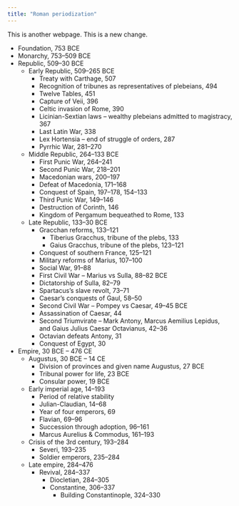 ```yaml
---
title: "Roman periodization"
---
```


This is another webpage. This is a new change.

- Foundation, 753 BCE
- Monarchy, 753–509 BCE
- Republic, 509–30 BCE
	- Early Republic, 509–265 BCE
		- Treaty with Carthage, 507
		- Recognition of tribunes as representatives of plebeians, 494
		- Twelve Tables, 451
		- Capture of Veii, 396
		- Celtic invasion of Rome, 390
		- Licinian-Sextian laws – wealthy plebeians admitted to magistracy, 367
		- Last Latin War, 338
		- Lex Hortensia – end of struggle of orders, 287
		- Pyrrhic War, 281–270
	- Middle Republic, 264–133 BCE
		- First Punic War, 264–241
		- Second Punic War, 218–201
		- Macedonian wars, 200–197
		- Defeat of Macedonia, 171–168
		- Conquest of Spain, 197–178, 154–133
		- Third Punic War, 149–146
		- Destruction of Corinth, 146
		- Kingdom of Pergamum bequeathed to Rome, 133
	- Late Republic, 133–30 BCE
		- Gracchan reforms, 133–121
			- Tiberius Gracchus, tribune of the plebs, 133
			- Gaius Gracchus, tribune of the plebs, 123–121
		- Conquest of southern France, 125–121
		- Military reforms of Marius, 107–100
		- Social War, 91–88
		- First Civil War – Marius vs Sulla, 88–82 BCE
		- Dictatorship of Sulla, 82–79
		- Spartacus's slave revolt, 73–71
		- Caesar's conquests of Gaul, 58–50
		- Second Civil War – Pompey vs Caesar, 49–45 BCE
		- Assassination of Caesar, 44
		- Second Triumvirate – Mark Antony, Marcus Aemilius Lepidus, and Gaius Julius Caesar Octavianus, 42–36
		- Octavian defeats Antony, 31
		- Conquest of Egypt, 30
- Empire, 30 BCE – 476 CE
	- Augustus, 30 BCE – 14 CE
		- Division of provinces and given name Augustus, 27 BCE
		- Tribunal power for life, 23 BCE
		- Consular power, 19 BCE
	- Early imperial age, 14–193
		- Period of relative stability
		- Julian-Claudian, 14–68
		- Year of four emperors, 69
		- Flavian, 69–96
		- Succession through adoption, 96–161
		- Marcus Aurelius & Commodus, 161–193
	- Crisis of the 3rd century, 193–284
		- Severi, 193–235
		- Soldier emperors, 235–284
	- Late empire, 284–476
		- Revival, 284–337
			- Diocletian, 284–305
			- Constantine, 306–337
				- Building Constantinople, 324–330
